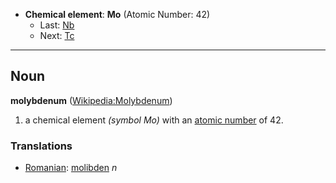 *'''Chemical element''': '''Mo''' (Atomic Number: 42)
**Last: [[Niobium|Nb]]
**Next: [[Technetium|Tc]]
----
== Noun ==
'''molybdenum''' ([[en:Molybdenum|Wikipedia:Molybdenum]])

# a chemical element ''(symbol Mo)'' with an [[atomic number]] of 42.

===Translations===
*[[Romanian]]: [[molibden]] ''n''